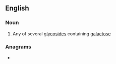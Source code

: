 ==English==

===Noun===
{{wikipedia}}
{{en-noun}}

# {{lb|en|biochemistry}} Any of several [[glycoside]]s containing [[galactose]]

===Anagrams===
* {{anagrams|en|digalactose}}